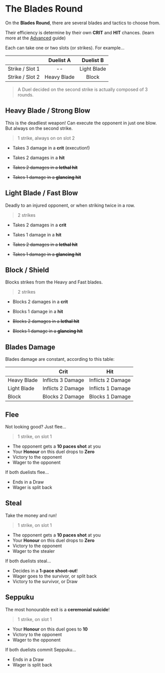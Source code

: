 # The Blades Round

On the **Blades Round**, there are several blades and tactics to choose from.

Their efficiency is determine by their own **CRIT** and **HIT** chances.
(learn more at the [Advanced](/pistols/advanced) guide)

Each can take one or two slots (or strikes). For example...

|                 | Duelist A   | Duelist B   |
|-----------------|:-----------:|:-----------:|
| Strike / Slot 1 | --          | Light Blade |
| Strike / Slot 2 | Heavy Blade | Block       |

> A Duel decided on the second strike is actually composed of 3 rounds.


## Heavy Blade / Strong Blow
This is the deadliest weapon! Can execute the opponent in just one blow. But always on the second strike.

> 1 strike, always on on slot 2

* Takes 3 damage in a **crit** (execution!)
* Takes 2 damages in a **hit**

* ~~Takes 2 damages in a **lethal hit**~~
* ~~Takes 1 damage in a **glancing hit**~~


## Light Blade / Fast Blow
Deadly to an injured opponent, or when striking twice in a row.

> 2 strikes

* Takes 2 damages in a **crit**
* Takes 1 damage in a **hit**

* ~~Takes 2 damages in a **lethal hit**~~
* ~~Takes 1 damage in a **glancing hit**~~

## Block / Shield
Blocks strikes from the Heavy and Fast blades.

> 2 strikes

* Blocks 2 damages in a **crit**
* Blocks 1 damage in a **hit**

* ~~Blocks 2 damages in a **lethal hit**~~
* ~~Blocks 1 damage in a **glancing hit**~~


## Blades Damage

Blades damage are constant, according to this table:

|             | Crit              | Hit               |
|-------------|:-----------------:|:-----------------:|
| Heavy Blade | Inflicts 3 Damage | Inflicts 2 Damage |
| Light Blade | Inflicts 2 Damage | Inflicts 1 Damage |
| Block       | Blocks 2 Damage   | Blocks 1 Damage   |



## Flee
Not looking good? Just flee...

> 1 strike, on slot 1

* The opponent gets a **10 paces shot** at you
* Your **Honour** on this duel drops to **Zero**
* Victory to the opponent
* Wager to the opponent

If both duelists flee...

* Ends in a Draw
* Wager is split back


## Steal
Take the money and run!

> 1 strike, on slot 1

* The opponent gets a **10 paces shot** at you
* Your **Honour** on this duel drops to **Zero**
* Victory to the opponent
* Wager to the stealer

If both duelists steal...

* Decides in a **1-pace shoot-out**!
* Wager goes to the survivor, or split back
* Victory to the survivor, or Draw


## Seppuku
The most honourable exit is a **ceremonial suicide**!

> 1 strike, on slot 1

* Your **Honour** on this duel goes to **10**
* Victory to the opponent
* Wager to the opponent

If both duelists commit Seppuku...

* Ends in a Draw
* Wager is split back
